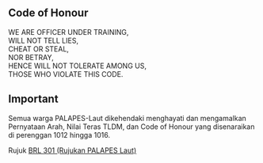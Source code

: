 ## Code of Honour

WE ARE OFFICER UNDER TRAINING, <br/>
WILL NOT TELL LIES, <br/>
CHEAT OR STEAL, <br/>
NOR BETRAY, <br/>
HENCE WILL NOT TOLERATE AMONG US, <br/>
THOSE WHO VIOLATE THIS CODE. <br/>

## Important

Semua warga PALAPES-Laut dikehendaki menghayati dan mengamalkan Pernyataan Arah, Nilai Teras TLDM, dan Code of Honour yang disenaraikan di perenggan 1012 hingga 1016.

Rujuk [BRL 301 (Rujukan PALAPES Laut)](BRL%20301%20%28Rujukan%20PALAPES%20Laut%29.pdf)
